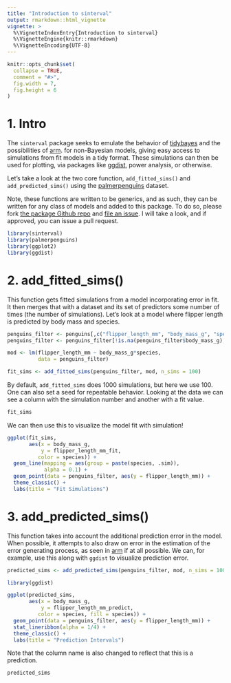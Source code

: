 ```yaml
---
title: "Introduction to sinterval"
output: rmarkdown::html_vignette
vignette: >
  %\VignetteIndexEntry{Introduction to sinterval}
  %\VignetteEngine{knitr::rmarkdown}
  %\VignetteEncoding{UTF-8}
---
```


```r
knitr::opts_chunk$set(
  collapse = TRUE,
  comment = "#>",
  fig.width = 7,
  fig.height = 6
)
```

# 1. Intro
The `sinterval` package seeks to emulate the behavior of [tidybayes](https://mjskay.github.io/tidybayes/) and the possibilities of [arm](	https://CRAN.R-project.org/package=arm). for non-Bayesian models, giving easy access to simulations from fit models in a tidy format. These simulations can then be used for plotting, via packages like [ggdist](https://mjskay.github.io/ggdist/), power analysis, or otherwise.

Let's take a look at the two core function, `add_fitted_sims()` and `add_predicted_sims()` using the [palmerpenguins](https://allisonhorst.github.io/palmerpenguins/) dataset.

Note, these functions are written to be generics, and as such, they can be written for any class of models and added to this package. To do so, please fork [the package Github repo](https://github.com/jebyrnes/sinterval/) and [file an issue](https://github.com/jebyrnes/sinterval/issues). I will take a look, and if approved, you can issue a pull request.

```r
library(sinterval)
library(palmerpenguins)
library(ggplot2)
library(ggdist)
```

# 2. add_fitted_sims()

This function gets fitted simulations from a model incorporating error in fit. It then merges that with a dataset and its set of predictors some number of times (the number of simulations). Let's look at a model where flipper length is predicted by body mass and species. 

```r
penguins_filter <- penguins[,c("flipper_length_mm", "body_mass_g", "species")]
penguins_filter <- penguins_filter[!is.na(penguins_filter$body_mass_g),]

mod <- lm(flipper_length_mm ~ body_mass_g*species,
          data = penguins_filter)

fit_sims <- add_fitted_sims(penguins_filter, mod, n_sims = 100)
```

By default, `add_fitted_sims` does 1000 simulations, but here we use 100. One can also set a seed for repeatable behavior. Looking at the data we can see a column with the simulation number and another with a fit value.

```r
fit_sims
```

We can then use this to visualize the model fit with simulation!

```r
ggplot(fit_sims,
       aes(x = body_mass_g, 
           y = flipper_length_mm_fit, 
          color = species)) +
  geom_line(mapping = aes(group = paste(species, .sim)),
            alpha = 0.1) +
  geom_point(data = penguins_filter, aes(y = flipper_length_mm)) +
  theme_classic() +
  labs(title = "Fit Simulations")
```

# 3. add_predicted_sims()

This function takes into account the additional prediction error in the model. When possible, it attempts to also draw on error in the estimation of the error generating process, as seen in [arm](https://CRAN.R-project.org/package=arm) if at all possible. We can, for example, use this along with `ggdist` to visualize prediction error.

```r
predicted_sims <- add_predicted_sims(penguins_filter, mod, n_sims = 100)

library(ggdist)

ggplot(predicted_sims,
       aes(x = body_mass_g, 
           y = flipper_length_mm_predict, 
          color = species, fill = species)) +
  geom_point(data = penguins_filter, aes(y = flipper_length_mm)) +
  stat_lineribbon(alpha = 1/4) +
  theme_classic() +
  labs(title = "Prediction Intervals")
```

Note that the column name is also changed to reflect that this is a prediction.

```r
predicted_sims
```

